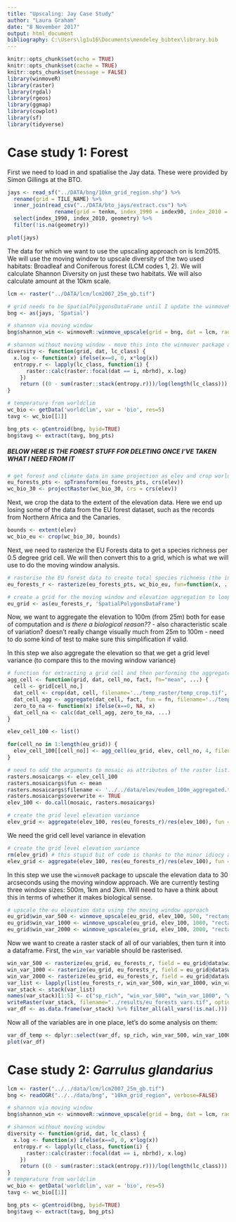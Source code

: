 ```yaml
---
title: "Upscaling: Jay Case Study"
author: "Laura Graham"
date: "8 November 2017"
output: html_document
bibliography: C:\Users\lg1u16\Documents\mendeley_bibtex\library.bib
---
```


```r
knitr::opts_chunk$set(echo = TRUE)
knitr::opts_chunk$set(cache = TRUE)
knitr::opts_chunk$set(message = FALSE)
library(winmoveR)
library(raster)
library(rgdal)
library(rgeos)
library(ggmap)
library(cowplot)
library(sf)
library(tidyverse)
```

# Case study 1: Forest 

First we need to load in and spatialise the Jay data. These were provided by Simon Gillings at the BTO.  
```r
jays <- read_sf("../DATA/bng/10km_grid_region.shp") %>% 
  rename(grid = TILE_NAME) %>% 
  inner_join(read_csv("../DATA/bto_jays/extract.csv") %>% 
               rename(grid = tenkm, index_1990 = index90, index_2010 = index10)) %>%
  select(index_1990, index_2010, geometry) %>%
  filter(!is.na(geometry))

plot(jays)
```

The data for which we want to use the upscaling approach on is lcm2015. We will use the moving window to upscale diversity of the two used habitats: Broadleaf and Coniferous forest (LCM codes 1, 2). We will calculate Shannon Diversity on just these two habitats. We will also calculate amount at the 10km scale. 

```r
lcm <- raster("../DATA/lcm/lcm2007_25m_gb.tif")

# grid needs to be SpatialPolygonsDataFrame until I update the winmoveR package to use sf objects
bng <- as(jays, 'Spatial')

# shannon via moving window
bng$shannon_win <- winmoveR::winmove_upscale(grid = bng, dat = lcm, radius = 1000, type = "rectangle", fn = "diversity", lc_class = c(1, 2))

# shannon without moving window - move this into the winmover package at some point
diversity <- function(grid, dat, lc_class) {
  x.log <- function(x) ifelse(x==0, 0, x*log(x))
  entropy.r <- lapply(lc_class, function(i) {
      raster::calc(raster::focal(dat == i, nbrhd), x.log)
    })
    return ((0 - sum(raster::stack(entropy.r)))/log(length(lc_class)))
}

# temperature from worldclim
wc_bio <- getData('worldclim', var = 'bio', res=5)
tavg <- wc_bio[[1]]

bng_pts <- gCentroid(bng, byid=TRUE)
bng$tavg <- extract(tavg, bng_pts)
```



##### BELOW HERE IS THE FOREST STUFF FOR DELETING ONCE I'VE TAKEN WHAT I NEED FROM IT ####### 
```r
# get forest and climate data in same projection as elev and crop worldclim data by the EU forest dataset
eu_forests_pts <- spTransform(eu_forests_pts, crs(elev))
wc_bio_30 <- projectRaster(wc_bio_30, crs = crs(elev))
```

Next, we crop the data to the extent of the elevation data. Here we end up losing some of the data from the EU forest dataset, such as the records from Northern Africa and the Canaries. 

```r
bounds <- extent(elev) 
wc_bio_eu <- crop(wc_bio_30, bounds)
```

Next, we need to rasterize the EU Forests data to get a species richness per 0.5 degree grid cell. We will then convert this to a grid, which is what we will use to do the moving window analysis. 

```r
# rasterise the EU forest data to create total species richness (the input function gets the total number of unique species in a cell)
eu_forests_r <- rasterize(eu_forests_pts, wc_bio_eu, fun=function(x, ...){ length(unique(na.omit(x)))})[[2]]

# create a grid for the moving window and elevation aggregation to loop through - I want to move this into the package at some point
eu_grid <- as(eu_forests_r, 'SpatialPolygonsDataFrame')
```

Now, we want to aggregate the elevation to 100m (from 25m) both for ease of computation and *is there a biological reason??* - also characteristic scale of variation? doesn't really change visually much from 25m to 100m - need to do some kind of test to make sure this simplification if valid. 

In this step we also aggregate the elevation so that we get a grid level variance (to compare this to the moving window variance)

```r
# function for extracting a grid cell and then performing the aggregate - cannot aggregate whole EU at once due to disk space
agg_cell <- function(grid, dat, cell_no, fact, fn="mean", ...) {
  cell <- grid[cell_no,]
  dat_cell <- crop(dat, cell, filename='../temp_raster/temp_crop.tif', overwrite=TRUE)
  dat_cell_agg <- aggregate(dat_cell, fact, fun = fn, filename='../temp_raster/temp_agg.tif', overwrite=TRUE)
  zero_to_na <- function(x) ifelse(x==0, NA, x)
  dat_cell_na <- calc(dat_cell_agg, zero_to_na, ...)
}

elev_cell_100 <- list()

for(cell_no in 1:length(eu_grid)) {
  elev_cell_100[[cell_no]] <- agg_cell(eu_grid, elev, cell_no, 4, filename=paste0('../temp_raster/temp_agg_', cell_no, '.tif'), overwrite=TRUE)
}

# need to add the arguments to mosaic as attributes of the raster list. 
rasters.mosaicargs <- elev_cell_100
rasters.mosaicargs$fun <- mean
rasters.mosaicargs$filename <- '../../data/elev/eudem_100m_aggregated.tif'
rasters.mosaicargs$overwrite <- TRUE
elev_100 <- do.call(mosaic, rasters.mosaicargs)

# create the grid level elevation variance
elev_grid <- aggregate(elev_100, res(eu_forests_r)/res(elev_100), fun = var)
```

We need the grid cell level variance in elevation

```r
# create the grid level elevation variance
rm(elev_grid) # this stupid bit of code is thanks to the minor idiocy above of not writing out the temp file somewhere sensible
elev_grid <- aggregate(elev_100, res(eu_forests_r)/res(elev_100), fun = var, filename='../temp_raster/elev_grid.tif', overwrite=TRUE)
```

In this step we use the `winmoveR` package to upscale the elevation data to 30 arcseconds using the moving window approach. We are currently testing three window sizes: 500m, 1km and 2km. Will need to have a think about this in terms of whether it makes biological sense.

```r
# upscale the eu elevation data using the moving window approach
eu_grid$win_var_500 <- winmove_upscale(eu_grid, elev_100, 500, "rectangle", "var", na.rm=TRUE)$V1
eu_grid$win_var_1000 <- winmove_upscale(eu_grid, elev_100, 1000, "rectangle", "var", na.rm=TRUE)$V1
eu_grid$win_var_2000 <- winmove_upscale(eu_grid, elev_100, 2000, "rectangle", "var", na.rm=TRUE)$V1
```

Now we want to create a raster stack of all of our variables, then turn it into a dataframe. First, the `win_var` variable should be rasterised. 

```r
win_var_500 <- rasterize(eu_grid, eu_forests_r, field = eu_grid@data$win_var_500, fun = "mean")
win_var_1000 <- rasterize(eu_grid, eu_forests_r, field = eu_grid@data$win_var_1000, fun = "mean")
win_var_2000 <- rasterize(eu_grid, eu_forests_r, field = eu_grid@data$win_var_2000, fun = "mean")
var_list <- lapply(list(eu_forests_r, win_var_500, win_var_1000, win_var_2000, elev_grid, wc_bio_eu), function(x) crop(x, elev_grid))
var_stack <- stack(var_list)
names(var_stack)[1:5] <- c("sp_rich", "win_var_500", "win_var_1000", "win_var_2000", "elev_var")
writeRaster(var_stack, filename="../results/eu_forests_vars.tif", options="INTERLEAVE=BAND", overwrite=TRUE)
var_df <- as.data.frame(var_stack) %>% filter_all(all_vars(!is.na(.))) %>% write_csv("../results/eu_forests_vars.csv")
```

Now all of the variables are in one place, let's do some analysis on them:

```r
var_df_temp <- dplyr::select(var_df, sp_rich, win_var_500, win_var_1000, win_var_2000, elev_var, bio1, bio12)
plot(var_df)
```


# Case study 2: *Garrulus glandarius*
```r
lcm <- raster("../../data/lcm/lcm2007_25m_gb.tif")
bng <- readOGR("../../data/bng", "10km_grid_region", verbose=FALSE)

# shannon via moving window
bng$shannon_win <- winmoveR::winmove_upscale(grid = bng, dat = lcm, radius = 1000, type = "rectangle", fn = "diversity", lc_class = c(1, 2))

# shannon without moving window
diversity <- function(grid, dat, lc_class) {
  x.log <- function(x) ifelse(x==0, 0, x*log(x))
  entropy.r <- lapply(lc_class, function(i) {
      raster::calc(raster::focal(dat == i, nbrhd), x.log)
    })
    return ((0 - sum(raster::stack(entropy.r)))/log(length(lc_class)))
}
# temperature from worldclim
wc_bio <- getData('worldclim', var = 'bio', res=5)
tavg <- wc_bio[[1]]

bng_pts <- gCentroid(bng, byid=TRUE)
bng$tavg <- extract(tavg, bng_pts)
```